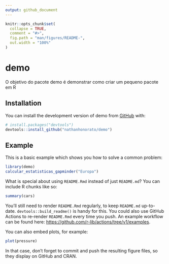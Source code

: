 ```yaml
---
output: github_document
---
```


<!-- README.md is generated from README.Rmd. Please edit that file -->

```r
knitr::opts_chunk$set(
  collapse = TRUE,
  comment = "#>",
  fig.path = "man/figures/README-",
  out.width = "100%"
)
```

# demo

<!-- badges: start -->

<!-- badges: end -->

O objetivo do pacote demo é demonstrar como criar um pequeno pacote em R

## Installation

You can install the development version of demo from [GitHub](https://github.com/) with:

``` r
# install.packages("devtools")
devtools::install_github("nathanhonorato/demo")
```

## Example

This is a basic example which shows you how to solve a common problem:

```r
library(demo)
calcular_estatisticas_gapminder("Europa")
```

What is special about using `README.Rmd` instead of just `README.md`? You can include R chunks like so:

```r
summary(cars)
```

You'll still need to render `README.Rmd` regularly, to keep `README.md` up-to-date. `devtools::build_readme()` is handy for this. You could also use GitHub Actions to re-render `README.Rmd` every time you push. An example workflow can be found here: <https://github.com/r-lib/actions/tree/v1/examples>.

You can also embed plots, for example:

```r
plot(pressure)
```

In that case, don't forget to commit and push the resulting figure files, so they display on GitHub and CRAN.
